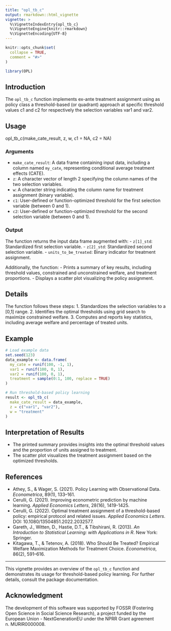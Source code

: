 ```yaml
---
title: "opl_tb_c"
output: rmarkdown::html_vignette
vignette: >
  %\VignetteIndexEntry{opl_tb_c}
  %\VignetteEngine{knitr::rmarkdown}
  %\VignetteEncoding{UTF-8}
---
```


```r
knitr::opts_chunk$set(
  collapse = TRUE,
  comment = "#>"
)
```

```r
library(OPL)
```

## Introduction

The `opl_tb_c` function implements ex-ante treatment assignment using as
    policy class a threshold-based (or quadrant) approach at specific
    threshold values c1 and c2 for respectively the selection variables var1
    and var2.

## Usage

opl_tb_c(make_cate_result, z, w, c1 = NA, c2 = NA)

### Arguments

- `make_cate_result`: A data frame containing input data, including a column named `my_cate`, representing conditional average treatment effects (CATE).
- `z`: A character vector of length 2 specifying the column names of the two selection variables.
- `w`: A character string indicating the column name for treatment assignment (binary variable).
- `c1`: User-defined or function-optimized threshold for the first selection variable (between 0 and 1).
- `c2`: User-defined or function-optimized threshold for the second selection variable (between 0 and 1).

### Output

The function returns the input data frame augmented with:
- `z[1]_std`: Standardized first selection variable.
- `z[2]_std`: Standardized second selection variable.
- `units_to_be_treated`: Binary indicator for treatment assignment.

Additionally, the function:
- Prints a summary of key results, including threshold values, constrained and unconstrained welfare, and treatment proportions.
- Displays a scatter plot visualizing the policy assignment.

## Details

The function follows these steps:
1. Standardizes the selection variables to a [0,1] range.
2. Identifies the optimal thresholds using grid search to maximize constrained welfare.
3. Computes and reports key statistics, including average welfare and percentage of treated units.

## Example

```r
# Load example data
set.seed(123)
data_example <- data.frame(
  my_cate = runif(100, -1, 1),
  var1 = runif(100, 0, 1),
  var2 = runif(100, 0, 1),
  treatment = sample(0:1, 100, replace = TRUE)
)

# Run threshold-based policy learning
result <- opl_tb_c(
  make_cate_result = data_example,
  z = c("var1", "var2"),
  w = "treatment"
)
```

## Interpretation of Results

- The printed summary provides insights into the optimal threshold values and the proportion of units assigned to treatment.
- The scatter plot visualizes the treatment assignment based on the optimized thresholds.

## References

- Athey, S., & Wager, S. (2021). Policy Learning with Observational Data. *Econometrica*, 89(1), 133–161.
- Cerulli, G. (2021). Improving econometric prediction by machine learning. *Applied Economics Letters*, 28(16), 1419-1425.
- Cerulli, G. (2022). Optimal treatment assignment of a threshold-based policy: empirical protocol and related issues. *Applied Economics Letters*. DOI: 10.1080/13504851.2022.2032577.
- Gareth, J., Witten, D., Hastie, D.T., & Tibshirani, R. (2013). *An Introduction to Statistical Learning: with Applications in R*. New York: Springer.
- Kitagawa, T., & Tetenov, A. (2018). Who Should Be Treated? Empirical Welfare Maximization Methods for Treatment Choice. *Econometrica*, 86(2), 591–616.

---

This vignette provides an overview of the `opl_tb_c` function and demonstrates its usage for threshold-based policy learning. For further details, consult the package documentation.

## Acknowledgment
The development of this software was supported by FOSSR (Fostering Open Science in Social Science Research), a project funded by the European Union - NextGenerationEU under the NPRR Grant agreement n. MURIR0000008.
